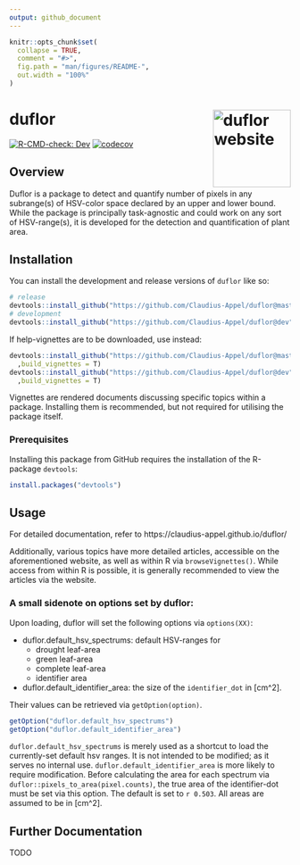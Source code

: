 ```yaml
---
output: github_document
---
```


<!-- README.md is generated from README.Rmd. Please edit that file -->

```r
knitr::opts_chunk$set(
  collapse = TRUE,
  comment = "#>",
  fig.path = "man/figures/README-",
  out.width = "100%"
)
```

# duflor <a href="https://github.com/Claudius-Appel/duflor/"><img src="man/figures/logo.png" align="right" height="139" alt="duflor website" /></a>

<!-- badges: start -->
[![R-CMD-check: Dev](https://github.com/Claudius-Appel/duflor/actions/workflows/R-CMD-check.yaml/badge.svg?branch=dev)](https://github.com/Claudius-Appel/duflor/actions/workflows/R-CMD-check.yaml)
[![codecov](https://codecov.io/gh/Claudius-Appel/duflor/branch/master/graph/badge.svg)](https://app.codecov.io/gh/Claudius-Appel/duflor?branch=master)
<!-- badges: end -->

## Overview

Duflor is a package to detect and quantify number of pixels in any subrange(s) of HSV-color space declared by an upper and lower bound. While the package is principally task-agnostic and could work on any sort of HSV-range(s), it is developed for the detection and quantification of plant area.


## Installation

You can install the development and release versions of `duflor` like so:

``` r
# release
devtools::install_github("https://github.com/Claudius-Appel/duflor@master")
# development
devtools::install_github("https://github.com/Claudius-Appel/duflor@dev")
```

If help-vignettes are to be downloaded, use instead:

``` r
devtools::install_github("https://github.com/Claudius-Appel/duflor@master"
  ,build_vignettes = T)
devtools::install_github("https://github.com/Claudius-Appel/duflor@dev"
  ,build_vignettes = T)
```

Vignettes are rendered documents discussing specific topics within a package. Installing them is recommended, but not required for utilising the package itself.

### Prerequisites

Installing this package from GitHub requires the installation of the R-package `devtools`:

``` r 
install.packages("devtools")
```

## Usage

For detailed documentation, refer to https://claudius-appel.github.io/duflor/

Additionally, various topics have more detailed articles, accessible on the aforementioned website, as well as within R via `browseVignettes()`. While access from within R is possible, it is generally recommended to view the articles via the website.

### A small sidenote on options set by duflor:


Upon loading, duflor will set the following options via `options(XX)`: 

- duflor.default_hsv_spectrums: default HSV-ranges for
    - drought leaf-area
    - green leaf-area
    - complete leaf-area
    - identifier area
- duflor.default_identifier_area: the size of the `identifier_dot` in [cm^2].

Their values can be retrieved via `getOption(option)`.
``` r
getOption("duflor.default_hsv_spectrums")
getOption("duflor.default_identifier_area")
```

`duflor.default_hsv_spectrums` is merely used as a shortcut to load the currently-set default hsv ranges. It is not intended to be modified; as it serves no internal use.
`duflor.default_identifier_area` is more likely to require modification. Before calculating the area for each spectrum via  `duflor::pixels_to_area(pixel.counts)`, the true area of the identifier-dot must be set via this option. The default is set to `r 0.503`. All areas are assumed to be in [cm^2].


## Further Documentation
TODO

